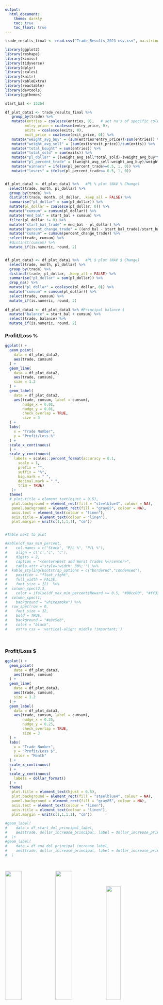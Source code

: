 ---
output: 
  html_document:
    theme: darkly
    toc: true
    toc_float: true
---


```{r, include=FALSE}
trade_results_final <- read.csv("Trade_Results_2023-csv.csv", na.strings = c("", "NA"))
```

```{r, include = FALSE}
library(ggplot2)
library(reshape)
library(kimisc)
library(tidyverse)
library(dplyr)
library(scales)
library(knitr)
library(kableExtra)
library(reactable)
library(devtools)
library(ggthemes)
```


```{r NEW_plot_data, echo=FALSE, warning=FALSE}
start_bal <- 15264

df_plot_data1 <- trade_results_final %>% 
   group_by(trade) %>% 
   mutate(entries = coalesce(entries, 0),   # set na's of specific columns to 0 using coalesce
         entry_price = coalesce(entry_price, 0),
         exits = coalesce(exits, 0),
         exit_price = coalesce(exit_price, 0)) %>% 
   mutate("weight_avg_buy" = (sum(entries*entry_price))/sum(entries)) %>% 
   mutate("weight_avg_sell" = (sum(exits*exit_price))/sum(exits)) %>% 
   mutate("total_bought" = sum(entries)) %>% 
   mutate("total_sold" = sum(exits)) %>% 
   mutate("pl_dollar" = ((weight_avg_sell*total_sold)-(weight_avg_buy*total_sold))) %>% 
   mutate("pl_percent_trade" = ((weight_avg_sell-weight_avg_buy)/weight_avg_buy)*100) %>% 
   mutate("winners" = ifelse(pl_percent_trade>=0.5, 1, 0)) %>% 
   mutate("losers" = ifelse(pl_percent_trade<=-0.5, 1, 0)) 


df_plot_data2 <- df_plot_data1 %>%   #PL % plot (NAV % Change)
  select(trade, month, pl_dollar) %>% 
  group_by(trade) %>% 
  distinct(trade, month, pl_dollar, .keep_all = FALSE) %>% 
  summarise("pl_dollar" = sum(pl_dollar)) %>% 
  mutate(pl_dollar = coalesce(pl_dollar, 0)) %>% 
  mutate("cumsum" = cumsum(pl_dollar)) %>% 
  mutate("end_bal" = start_bal + cumsum) %>% 
  filter(pl_dollar != 0) %>% 
  mutate("start_bal_trade" = end_bal - pl_dollar) %>% 
  mutate("percent_change_trade" = ((end_bal - start_bal_trade)/start_bal_trade)*100) %>% 
  mutate("cumsum" = cumsum(percent_change_trade)) %>% 
  select(trade, cumsum) %>% 
  #distinct(cumsum) %>% 
  mutate_if(is.numeric, round, 2)


df_plot_data3 <- df_plot_data1 %>%   #PL $ plot (NAV $ Change)
  select(trade, month, pl_dollar) %>% 
  group_by(trade) %>% 
  distinct(trade, pl_dollar, .keep_all = FALSE) %>% 
  summarise("pl_dollar" = sum(pl_dollar)) %>% 
  drop_na() %>% 
  mutate("pl_dollar" = coalesce(pl_dollar, 0)) %>% 
  mutate("cumsum" = cumsum(pl_dollar)) %>% 
  select(trade, cumsum) %>% 
  mutate_if(is.numeric, round, 2)
  
df_plot_data4 <- df_plot_data3 %>% #Principal balance $
  mutate("balance" = start_bal + cumsum) %>% 
  select(trade, balance) %>% 
  mutate_if(is.numeric, round, 2)
```

### Profit/Loss %
```{r DONE_pl_percent_plot, echo=FALSE, warning=FALSE}
ggplot() +
  geom_point(
    data = df_plot_data2,
    aes(trade, cumsum)
  ) +
  geom_line(
    data = df_plot_data2,
    aes(trade, cumsum),
    size = 1.2
  ) + 
  geom_label(
    data = df_plot_data2,
    aes(trade, cumsum, label = cumsum),
        nudge_x = 0.01,
        nudge_y = 0.01,
        check_overlap = TRUE,
        size = 3
  ) +
  labs(
    x = "Trade Number",
    y = "Profit/Loss %"
  ) +
  scale_x_continuous(
  ) +
  scale_y_continuous(
    labels = scales::percent_format(accuracy = 0.1,
      scale = 1,
      prefix = "",
      suffix = "%",
      big.mark = " ",
      decimal.mark = ".",
      trim = TRUE)
   )+
  theme(
  # plot.title = element_text(hjust = 0.5),
   plot.background = element_rect(fill = "steelblue4", colour = NA),
   panel.background = element_rect(fill = "gray85", colour = NA),
   axis.text = element_text(colour = "linen"),
   axis.title = element_text(colour = "linen"),
   plot.margin = unit(c(1,1,1,1), "cm"))


#Table next to plot

#kable(df_max_min_percent, 
#    col.names = c("Stock", "P/L %", "P/L %"), 
#    align = c('c','c', 'c'), 
#    digits = 2,
#    caption = "<center>Best and Worst Trades %</center>",
#    table.attr ="style='width: 30%;'") %>% 
#  kable_styling(bootstrap_options = c("bordered","condensed"),
#    position = "float_right",
#    full_width = FALSE,
#    font_size = 12)  %>%
#  column_spec(2:3, 
#    color = ifelse(df_max_min_percent$Reward >= 0.5, "#00cc00", "#ff3333")) %>%
#  column_spec(1, 
#    background = "whitesmoke") %>% 
#  row_spec(row = 0, 
#    font_size = 12, 
#    bold = TRUE, 
#    background = "#a9c5eb", 
#    color = "black", 
#    extra_css = 'vertical-align: middle !important;')
```
<br>

### Profit/Loss $
```{r DONE_pl_dollar_plot, echo=FALSE, warning=FALSE}
ggplot() +
  geom_point(
    data = df_plot_data3,
    aes(trade, cumsum)
  ) +
  geom_line(
    data = df_plot_data3,
    aes(trade, cumsum),
    size = 1.2
  ) + 
  geom_label(
    data = df_plot_data3,
    aes(trade, cumsum, label = cumsum),
        nudge_x = 0.25,
        nudge_y = 0.25,
        check_overlap = TRUE,
        size = 3
  ) +
  labs(
    x = "Trade Number",
    y = "Profit/Loss $",
    color = "Month"
  ) +
  scale_x_continuous(
  ) +
  scale_y_continuous(
    labels = dollar_format()
  ) +
  theme(
   plot.title = element_text(hjust = 0.5),
   plot.background = element_rect(fill = "steelblue4", colour = NA),
   panel.background = element_rect(fill = "gray85", colour = NA),
   axis.text = element_text(colour = "linen"),
   axis.title = element_text(colour = "linen"),
   plot.margin = unit(c(1,1,1,1), "cm"))
  
#geom_label(
#    data = df_start_dol_principal_label,
#    aes(trade, dollar_increase_principal, label = dollar_increase_principal)
#  )+
#geom_label(
#    data = df_end_dol_principal_increase_label,
#    aes(trade, dollar_increase_principal, label = dollar_increase_principal)
#  )
```
<br>

<kbd>![](C:\Users\marqu\Desktop\Stocks\Educational\Figures\Marder-Tweet1.jpg){width=33%}</kbd><kbd>![](C:\Users\marqu\Desktop\Stocks\Educational\Figures\Minervini-Tweet1.jpg){width=33%}</kbd><kbd>![](C:\Users\marqu\Desktop\Stocks\Educational\Figures\Minervini-Tweet2.jpg){width=31%}</kbd>

<br>
<br>

### Principal Balance
```{r DONE_Principal_bal_plot, echo=FALSE, warning=FALSE}
ggplot()+
  geom_point(
    data = df_plot_data4,
    aes(trade, balance)
  ) +
  geom_line(
    data = df_plot_data4,
    aes(trade, balance),
    size = 1.2
  ) + 
  geom_label(
    data = df_plot_data4,
    aes(trade, balance, label = balance),
        nudge_x = 0.01,
        nudge_y = 0.01,
        check_overlap = TRUE,
        size = 3
  ) +
  labs(
    x = "Trade Number",
    y = "Principal Balance"
  ) +
  scale_x_continuous(
  ) +
  scale_y_continuous(
   # trans='log10',
    labels = dollar_format()
  ) +
  theme(
   plot.background = element_rect(fill = "steelblue4", colour = NA),
   panel.background = element_rect(fill = "gray85", colour = NA),
   axis.text = element_text(colour = "linen"),
   axis.title = element_text(colour = "linen"),
    plot.margin = unit(c(1,1,1,1), "cm")
  ) 

#Kable DEPOSIT table
#kable(df_deposits, 
#    col.names = c("Date", "Deposit Amount"), 
#    align = c('c', 'c'), 
#    digits = 2,
#    caption = "<center>Deposits</center>",
#    table.attr ="style='width: 30%;'") %>% 
#  kable_styling(bootstrap_options = c("bordered","condensed"),
#    position = "float_right",
#    full_width = FALSE,
#    font_size = 14)  %>%
#  row_spec(row = 0, 
#    font_size = 14, 
#    bold = TRUE, 
#    background = "#a9c5eb", 
#    color = "black", 
#    extra_css = 'vertical-align: middle !important;')

```
<br>
<br>

### Distribution of Gains & Losses
```{r DONE_distribution_gains_plot, echo = FALSE, warning=FALSE}
ggplot()+
  geom_histogram(
    data = df_plot_data1, 
    aes(pl_percent_trade, ..count..),
    breaks = seq(-12, 30, by=2),
    fill = "cornflowerblue",
    color = "black"
    ) +
    geom_vline(
    aes(xintercept=0),
    linetype = "dashed",
    color = "Blue2",
    size = 1.5
    )+
  scale_y_continuous(
    breaks = seq(0, 100, by=4),
    labels = paste(seq(0, 100, 4))
  )+
  scale_x_continuous(
    labels = scales::percent_format(
      accuracy = 0.1,
      scale = 1,
      prefix = "",
      suffix = "%",
      big.mark = " ",
      decimal.mark = ".",
      trim = TRUE),
   breaks = seq(-12, 100, by=4)
  )+
  labs(
    y = "Frequency",
    x = "P/L %"
  ) +
  theme(
   plot.title = element_text(hjust = 0.5),
   plot.background = element_rect(fill = "steelblue4", colour = NA),
   panel.background = element_rect(fill = "gray85", colour = NA),
   axis.text = element_text(colour = "linen"),
   axis.title = element_text(colour = "linen"),
   plot.margin = unit(c(1,1,1,1), "cm")
    
  )
```
<br>
Closed and open positions. Partials included.
<br>
<br>

### Density Curve of Gains & Losses
```{r DONE_density_curve_plot, echo = FALSE, warning=FALSE}
ggplot() +
  geom_histogram(
    data = df_plot_data1,
    aes(pl_percent_trade, y = ..density..),
    breaks = seq(-12, 30, by=2),
    fill = "cornflowerblue",
    color = "black"
    ) +
  geom_density(
    data = df_plot_data1,
    aes(pl_percent_trade),
    alpha = 0.3,
    fill = "#FFEE58")+
  geom_vline(
    aes(xintercept=0),
    linetype = "dashed",
    color = "Blue",
    size = 1.5
    )+
  scale_x_continuous(
    labels = scales::percent_format(accuracy = 0.1,
    scale = 1,
    prefix = "",
    suffix = "%",
    big.mark = " ",
    decimal.mark = ".",
    trim = TRUE),
 breaks = seq(-12, 30, by=4)
  )+
  labs(
    y = "Density",
    x = "P/L %"
  ) +
  theme(
    plot.title = element_text(hjust = 0.5),
    plot.background = element_rect(fill = "steelblue4", colour = NA),
    panel.background = element_rect(fill = "gray85", colour = NA),
    axis.text = element_text(colour = "linen"),
    axis.title = element_text(colour = "linen"),
    plot.margin = unit(c(1,1,1,1), "cm"))
```
<br>
<br>

<kbd>![](C:\Users\marqu\Desktop\Stocks\Educational\Figures\Minervini-Tweet4.jpg){width=30%}</kbd><kbd>![](C:\Users\marqu\Desktop\Stocks\Educational\Figures\Marder-Tweet2.jpg){width=35%}</kbd><kbd>![](C:\Users\marqu\Desktop\Stocks\Educational\Figures\Trader.jpg){width=32%}</kbd>

<br>
<br>